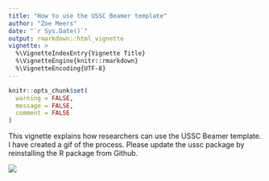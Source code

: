 ```yaml
---
title: "How to use the USSC Beamer template"
author: "Zoe Meers"
date: "`r Sys.Date()`"
output: rmarkdown::html_vignette
vignette: >
  %\VignetteIndexEntry{Vignette Title}
  %\VignetteEngine{knitr::rmarkdown}
  %\VignetteEncoding{UTF-8}
---
```


```r
knitr::opts_chunk$set(
  warning = FALSE,
  message = FALSE,
  comment = FALSE
)
```

This vignette explains how researchers can use the USSC Beamer template. I have created a gif of the process. Please update the ussc package by reinstalling the R package from Github.

![](example_beamer.gif)